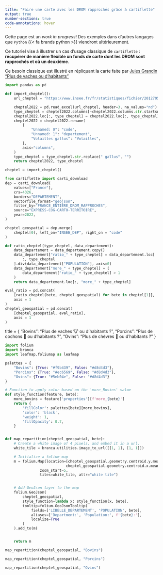 ```yaml
---
title: "Faire une carte avec les DROM rapprochés grâce à cartiflette"
output: true
number-sections: true
code-annotations: hover
---
```


::: {.important}
Cette page est un _work in progress_! Des exemples dans d'autres langages que `Python` {{< fa brands python >}} viendront ultérieurement. 
:::

Ce tutoriel vise à illustrer un cas d'usage classique de `cartiflette` : __récupérer de manière flexible un fonds de carte dont les [DROM sont rapprochés]{.yellow} et où [un deuxième]{.yellow}__.  

Ce besoin classique est illustré en répliquant la carte faite par [Jules Grandin "Plus de vaches ou d'habitants"](https://x.com/JulesGrandin/status/1531631375505399809?mx=2)


```python
import pandas as pd

def import_cheptel():
    url_cheptel = "https://www.insee.fr/fr/statistiques/fichier/2012795/TCRD_073.xlsx"

    cheptel2022 = pd.read_excel(url_cheptel, header=3, na_values="nd")
    type_cheptel = cheptel2022.columns[~cheptel2022.columns.str.startswith("Unnamed")]
    cheptel2022.loc[:, type_cheptel] = cheptel2022.loc[:, type_cheptel].mul(1000)
    cheptel2022 = cheptel2022.rename(
        {
            "Unnamed: 0": "code",
            "Unnamed: 1": "departement",
            "Volailles gallus": "Volailles",
        },
        axis="columns",
    )
    type_cheptel = type_cheptel.str.replace(" gallus", "")
    return cheptel2022, type_cheptel
```


```python
cheptel = import_cheptel()
```


```python
from cartiflette import carti_download
dep = carti_download(
    values=["France"],
    crs=4326,
    borders="DEPARTEMENT",
    vectorfile_format="geojson",
    filter_by="FRANCE_ENTIERE_DROM_RAPPROCHES",
    source="EXPRESS-COG-CARTO-TERRITOIRE",
    year=2022,
)
```


```python
cheptel_geospatial = dep.merge(
    cheptel[0], left_on="INSEE_DEP", right_on = "code"
)
```

```python
def ratio_cheptel(type_cheptel, data_departement):
    data_departement = data_departement.copy()
    data_departement["ratio_" + type_cheptel] = data_departement.loc[
        :, type_cheptel
    ].div(data_departement["POPULATION"], axis=0)
    data_departement["more_" + type_cheptel] = (
        data_departement["ratio_" + type_cheptel] > 1
    )
    return data_departement.loc[:, "more_" + type_cheptel]
```


```python
eval_ratio = pd.concat(
    [ratio_cheptel(bete, cheptel_geospatial) for bete in cheptel[1]],
    axis = 1
)
cheptel_geospatial = pd.concat(
    [cheptel_geospatial, eval_ratio],
    axis = 1
)
```

title = {
    "Bovins": "Plus de vaches 🐮 ou d'habitants ?",
    "Porcins": "Plus de cochons 🐷 ou d'habitants ?",
    "Ovins": "Plus de chèvres 🐐 ou d'habitants ?"
}


```python
import folium
import branca
import leafmap.foliumap as leafmap

palettes = {
    "Bovins": {True: "#f9b439", False: "#d8d4d3"},
    "Porcins": {True: "#ec6569", False: "#d8d4d3"},
    "Ovins": {True: "#5eb04e", False: "#d8d4d3"}
}

# Function to apply color based on the 'more_Bovins' value
def style_function(feature, bete):
    more_bovins = feature['properties'][f'more_{bete}']
    return {
        'fillColor': palettes[bete][more_bovins],
        'color': 'black',
        'weight': 1,
        'fillOpacity': 0.7,
    }


def map_repartition(cheptel_geospatial, bete):
    # Create a white image of 4 pixels, and embed it in a url.
    white_tile = branca.utilities.image_to_url([[1, 1], [1, 1]])

    # Initialize a folium map
    m = folium.Map(location=[cheptel_geospatial.geometry.centroid.y.mean(), 
                            cheptel_geospatial.geometry.centroid.x.mean()], 
                zoom_start=5,
                tiles=white_tile, attr="white tile")


    # Add GeoJson layer to the map
    folium.GeoJson(
        cheptel_geospatial,
        style_function=lambda x: style_function(x, bete),
        tooltip=folium.GeoJsonTooltip(
            fields=['LIBELLE_DEPARTEMENT', 'POPULATION', bete],
            aliases=['Department:', 'Population:', f'{bete}:'],
            localize=True
        )
    ).add_to(m)


    return m
```

```python
map_repartition(cheptel_geospatial, "Bovins")
```


```python
map_repartition(cheptel_geospatial, "Porcins")
```

```python
map_repartition(cheptel_geospatial, "Ovins")
```